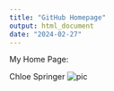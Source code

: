 ```yaml
---
title: "GitHub Homepage"
output: html_document
date: "2024-02-27"
---
```


My Home Page:

Chloe Springer
![pic](images/pic.jpeg)


